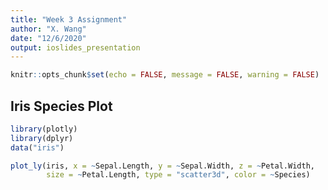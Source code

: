 ```yaml
---
title: "Week 3 Assignment"
author: "X. Wang"
date: "12/6/2020"
output: ioslides_presentation
---
```


```r
knitr::opts_chunk$set(echo = FALSE, message = FALSE, warning = FALSE)
```

## Iris Species Plot

```r
library(plotly)
library(dplyr)
data("iris")
```

```r
plot_ly(iris, x = ~Sepal.Length, y = ~Sepal.Width, z = ~Petal.Width, 
        size = ~Petal.Length, type = "scatter3d", color = ~Species)
```



